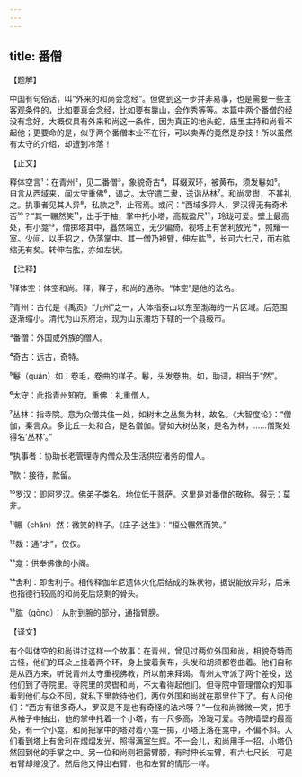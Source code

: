 ```yaml
---
---
---
```

title: 番僧
---




【题解】


中国有句俗话，叫“外来的和尚会念经”。但做到这一步并非易事，也是需要一些主客观条件的，比如要真会念经，比如要有靠山，会作秀等等。本篇中两个番僧的经没有念好，大概仅具有外来和尚这一条件，因为真正的地头蛇，庙里主持和尚看不起他；更要命的是，似乎两个番僧本业不在行，可以卖弄的竟然是杂技！所以虽然有太守的介绍，却遭到冷落！

【正文】

释体空言¹：在青州²，见二番僧³，象貌奇古⁴，耳缀双环，被黄布，须发鬈如⁵。自言从西域来，闻太守重佛⁶，谒之。太守遣二隶，送诣丛林⁷。和尚灵辔，不甚礼之。执事者见其人异⁸，私款之⁹，止宿焉。或问：“西域多异人，罗汉得无有奇术否¹⁰？”其一冁然笑¹¹，出手于袖，掌中托小塔，高裁盈尺¹²，玲珑可爱。壁上最高处，有小龛¹³，僧掷塔其中，矗然端立，无少偏倚。视塔上有舍利放光¹⁴，照耀一室。少间，以手招之，仍落掌中。其一僧乃袒臂，伸左肱¹⁵，长可六七尺，而右肱缩无有矣。转伸右肱，亦如左状。





【注释】


¹释体空：体空和尚。释，释子，和尚的通称。“体空”是他的法名。

²青州：古代是《禹贡》“九州”之一，大体指泰山以东至渤海的一片区域。后范围逐渐缩小。清代为山东府治，现为山东潍坊下辖的一个县级市。

³番僧：外国或外族的僧人。

⁴奇古：远古，奇特。

⁵鬈（quán）如：卷毛，卷曲的样子。鬈，头发卷曲。如，助词，相当于“然”。

⁶太守：此指青州知府。重佛：礼重僧人。

⁷丛林：指寺院。意为众僧共住一处，如树木之丛集为林，故名。《大智度论》：“僧伽，秦言众。多比丘一处和合，是名僧伽。譬如大树丛聚，是名为林，……僧聚处得名‘丛林’。”

⁸执事者：协助长老管理寺内僧众及生活供应诸务的僧人。

⁹款：接待，款留。

¹⁰罗汉：即阿罗汉。佛弟子类名。地位低于菩萨。这里是对番僧的敬称。得无：莫非。

¹¹冁（chǎn）然：微笑的样子。《庄子·达生》：“桓公冁然而笑。”

¹²裁：通“才”，仅仅。

¹³龛：供奉佛像的小阁。

¹⁴舍利：即舍利子。相传释伽牟尼遗体火化后结成的珠状物，据说能放异彩，后来也指德行较高的和尚死后烧剩的骨头。

¹⁵肱（gōng）：从肘到腕的部分，通指臂膀。





【译文】


有个叫体空的和尚讲过这样一个故事：在青州，曾见过两位外国和尚，相貌奇特而古怪，他们的耳朵上挂着两个环，身上披着黄布，头发和胡须都卷曲着。他们自称是从西方来，听说青州太守重视佛教，所以前来拜谒。青州太守派了两个差役，送他们到了寺院里。寺院里的灵辔和尚，不太看得起他们。但寺院中管理僧众的知事看到他们与众不同，就私下里款待他们，两位外国和尚就在那里住下了。有人问他们：“西方有很多奇人，罗汉是不是也有奇怪的法术呀？”一位和尚微微一笑，把手从袖子中抽出，他的掌中托着一个小塔，有一尺多高，玲珑可爱。寺院墙壁的最高处，有一个小龛，和尚把掌中的塔对着小龛一掷，小塔正落在龛中，不偏不斜。人们看到塔上有舍利在熠熠发光，照得满室生辉。不一会儿，和尚用手一招，小塔仍然回到他的手掌之中。另一位和尚则袒露臂膀，有时伸长左臂，有六七尺长，可是右臂却缩没了。然后他又伸出右臂，也和左臂的情形一样。